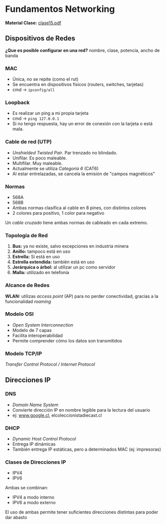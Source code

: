 
# Fundamentos Networking
**Material Clase:** <a href="/ti3v13/docs/clase15.pdf" target="_blank" rel="noopener noreferrer" className={styles.link}>clase15.pdf</a>

## Dispositivos de Redes
**¿Que es posible configurar en una red?** nombre, clase, potencia, ancho de banda

### MAC
- Única, no se repite (como el rut)
- Se encuentra en dispositivos físicos (routers, switches, tarjetas)
- cmd -> `ipconfig/all`

### Loopback
- Es realizar un ping a mi propia tarjeta
- cmd -> `ping 127.0.0.1`
- Si no tengo respuesta, hay un error de conexión con la tarjeta o está mala.

### Cable de red (UTP)
- *Unshielded Twisted Pair*. Par trenzado no blindado.
- Unifilar. Es poco maleable.
- Multifilar. Muy maleable.
- Actualmente se utiliza *Categoría 6* (CAT6)
- Al estar entrelazadas, se cancela la emisión de "campos magnéticos"

### Normas
- 568A
- 568B
- Ambas normas clasifica al cable en 8 pines, con distintos colores
- 2 colores para positivo, 1 color para negativo

Un *cable cruzado* tiene ambas normas de cableado en cada extremo.

### Topología de Red
1. **Bus:** ya no existe, salvo excepciones en industria minera 
2. **Anillo:** tampoco está en uso
3. **Estrella:** Si está en uso
4. **Estrella extendida:** también está en uso
5. **Jerárquica o árbol:** al utilizar un pc como servidor
6. **Malla:** utilizado en telefonía

### Alcance de Redes
**WLAN:** utilizas *access point* (AP) para no perder conectividad, gracias a la funcionalidad *roaming*


### Modelo OSI
- *Open System Interconnection*
- Modelo de 7 capas
- Facilita interoperabilidad
- Permite comprender cómo los datos son transmitidos

### Modelo TCP/IP
*Transfer Control Protocol / Internet Protocol*

## Direcciones IP

### DNS
- *Domain Name System*
- Convierte dirección IP en nombre legible para la lectura del usuario
- ej: www.google.cl, elcoleccionistadiecast.cl

### DHCP
- *Dynamic Host Control Protocol*
- Entrega IP dinámicas
- También entrega IP estáticas, pero a determinados MAC (ej: impresoras)

### Clases de Direcciones IP
- IPV4
- IPV6

Ambas se combinan:

- IPV4 a modo interno
- IPV6 a modo externo

El uso de ambas permite tener suficientes direcciones distintas para poder dar abasto

